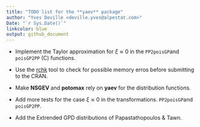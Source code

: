```yaml
--- 
title: "TODO list for the **yaev** package"
author: "Yves Deville <deville.yves@alpestat.com>"
Date: "`r Sys.Date()`"
linkcolor: blue
output: github_document
---
```


- Implement the Taylor approximation for $\xi \approx 0$ in the
`PP2poisGP`and `poisGP2PP` (C) functions.

- Use the
  [rchk](https://developer.r-project.org/Blog/public/2019/04/18/common-protect-errors/)
  tool to check for possible memory erros before submitting to the
  CRAN.

- Make **NSGEV** and **potomax** rely on **yaev** for the distribution
  functions.
  
- Add more tests for the case $\xi \approx 0$ in the transformations.
`PP2poisGP`and `poisGP2PP`.

- Add the Extrended GPD distributions of Papastathopoulos & Tawn.
